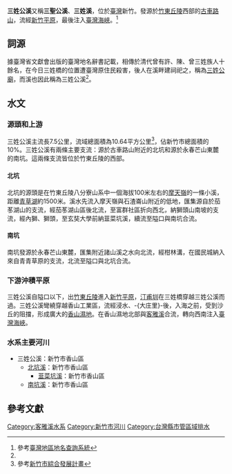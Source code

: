 {{河流|三姓公溪||7.5|70||10.64|[[古車路山|古車路山]]|[[臺灣海峽|臺灣海峽]]|[[新竹市|新竹市]]|}}
'''三姓公溪'''又稱'''三聖公溪'''、'''三姓溪'''，位於[[臺灣|臺灣]]新竹。發源於[[竹東丘陵|竹東丘陵]]西部的[[古車路山|古車路山]]，流經[[新竹平原|新竹平原]]，最後注入[[臺灣海峽|臺灣海峽]]。<ref name="三姓橋">參考[http://gissrv3.sinica.edu.tw/input/detail.php?input_id=10156 臺灣地區地名查詢系統]{{Dead link}}</ref>

==詞源==
據臺灣省文獻會出版的臺灣地名辭書記載，相傳於清代曾有許、陳、曾三姓族人十餘名，在今日三姓橋的位置遭臺灣原住民殺害，後人在溪畔建祠祀之，稱為[[香山三聖宮|三姓公廟]]，而溪也因此稱為三姓公溪<ref name="三姓橋"/>。

==水文==
===源頭和上游===
三姓公溪主流長7.5公里，流域總面積為10.64平方公里<ref>參考[http://gisapsrv01.cpami.gov.tw/CPIS/cprpts/hsinchu_city/total/table/2-1-8.htm 新竹市綜合發展計畫]{{dead link|date=2017年11月 |bot=InternetArchiveBot |fix-attempted=yes }}</ref>，佔新竹市總面積的10%。三姓公溪有兩條主要支流：源於古車路山附近的北坑和源於永春芒山東麓的南坑。這兩條支流皆位於竹東丘陵的西部。

====北坑====
北坑的源頭是在竹東丘陵八分寮山系中一個海拔100米左右的[[摩天嶺_(新竹市)|摩天嶺]]的一條小溪，距離[[青草湖_(新竹)|青草湖]]約1500米。溪水先流入摩天嶺與石渣崙山附近的低地，匯集源自於茄苳湖山的支流，經茄苳湖山區後北流，至富群社區折向西北，納獅頭山南坡的支流，經內獅、獅頭，至玄奘大學前納韮菜坑溪，續流至隘口與南坑合流。

====南坑====
南坑發源於永春芒山東麓，匯集附近諸山溪之水向北流，經柑林溝，在國民城納入來自青青草原的支流，北流至隘口與北坑合流。

===下游沖積平原===
三姓公溪自隘口以下，出[[竹東丘陵|竹東丘陵]]進入[[新竹平原|新竹平原]]，[[汀甫圳|汀甫圳]]在三姓橋穿越三姓公溪而過。三姓公溪彎繞穿越香山工業區，流經浸水、-{大庄里}-後，入海之前，受到沙丘的阻擋，形成廣大的[[香山濕地|香山濕地]]。在香山濕地北部與[[客雅溪|客雅溪]]合流，轉向西南注入[[臺灣海峽|臺灣海峽]]。

===水系主要河川===
*三姓公溪：新竹市香山區
**[[北坑溪_(新竹市)|北坑溪]]：新竹市香山區
***[[韮菜坑溪|韮菜坑溪]]：新竹市香山區
**[[南坑溪_(新竹市)|南坑溪]]：新竹市香山區

== 參考文獻 ==
<div class="references-small">
<references />
</div>

[[Category:客雅溪水系|Category:客雅溪水系]]
[[Category:新竹市河川|Category:新竹市河川]]
[[Category:台灣縣市管區域排水|Category:台灣縣市管區域排水]]
